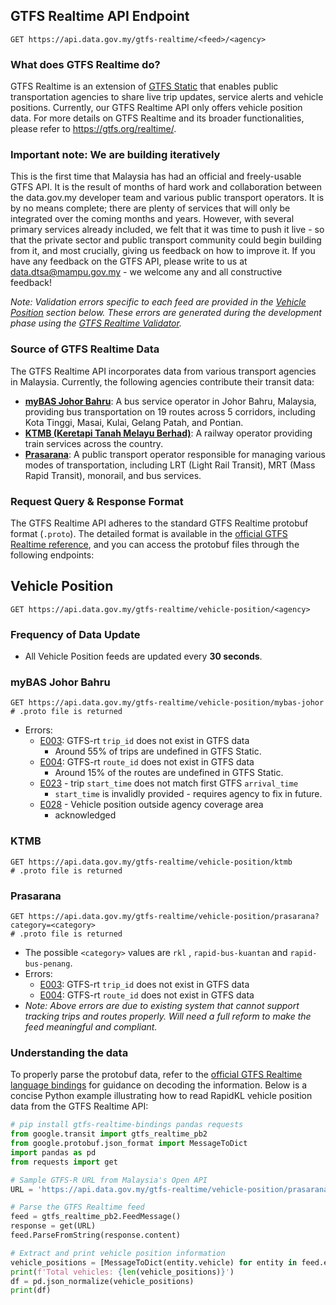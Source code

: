
## GTFS Realtime API Endpoint

<Head>
  <title>GTFS-R - Open API Docs</title>
</Head>

```http
GET https://api.data.gov.my/gtfs-realtime/<feed>/<agency>
```

### What does GTFS Realtime do?

GTFS Realtime is an extension of [GTFS Static](gtfs-static) that enables public transportation agencies to share live trip updates, service alerts and vehicle positions.
Currently, our GTFS Realtime API only offers vehicle position data. For more details on GTFS Realtime and its broader functionalities, please refer to https://gtfs.org/realtime/.

### Important note: We are building iteratively

This is the first time that Malaysia has had an official and freely-usable GTFS API. It is the result of months of hard work and collaboration between the data.gov.my developer team and various public transport operators. It is by no means complete; there are plenty of services that will only be integrated over the coming months and years. However, with several primary services already included, we felt that it was time to push it live - so that the private sector and public transport community could begin building from it, and most crucially, giving us feedback on how to improve it.
If you have any feedback on the GTFS API, please write to us at data.dtsa@mampu.gov.my - we welcome any and all constructive feedback!

_Note: Validation errors specific to each feed are provided in the [Vehicle Position](#vehicle-position) section below. These errors are generated during the development phase using the [GTFS Realtime Validator](https://github.com/MobilityData/gtfs-realtime-validator)._

### Source of GTFS Realtime Data

The GTFS Realtime API incorporates data from various transport agencies in Malaysia. Currently, the following agencies contribute their transit data:

- [**myBAS Johor Bahru**](https://www.causewaylink.com.my/mybas/en/): A bus service operator in Johor Bahru, Malaysia, providing bus transportation on 19 routes across 5 corridors, including Kota Tinggi, Masai, Kulai, Gelang Patah, and Pontian.
- [**KTMB (Keretapi Tanah Melayu Berhad)**](https://www.ktmb.com.my/): A railway operator providing train services across the country.
- [**Prasarana**](https://myrapid.com.my/): A public transport operator responsible for managing various modes of transportation, including LRT (Light Rail Transit), MRT (Mass Rapid Transit), monorail, and bus services.

### Request Query & Response Format

The GTFS Realtime API adheres to the standard GTFS Realtime protobuf format (`.proto`).
The detailed format is available in the [official GTFS Realtime reference](https://gtfs.org/realtime/proto/), and you can access the protobuf files through the following endpoints:

## Vehicle Position

```http
GET https://api.data.gov.my/gtfs-realtime/vehicle-position/<agency>
```

### Frequency of Data Update

- All Vehicle Position feeds are updated every **30 seconds**.

### myBAS Johor Bahru

```http
GET https://api.data.gov.my/gtfs-realtime/vehicle-position/mybas-johor
# .proto file is returned
```

- Errors:
  - [E003](https://github.com/MobilityData/gtfs-realtime-validator/blob/master/RULES.md#E003): GTFS-rt `trip_id` does not exist in GTFS data
    - Around 55% of trips are undefined in GTFS Static.
  - [E004](https://github.com/MobilityData/gtfs-realtime-validator/blob/master/RULES.md#E004): GTFS-rt `route_id` does not exist in GTFS data
    - Around 15% of the routes are undefined in GTFS Static.
  - [E023](https://github.com/MobilityData/gtfs-realtime-validator/blob/master/RULES.md#E023) - trip `start_time` does not match first GTFS `arrival_time`
    - `start_time` is invalidly provided - requires agency to fix in future.
  - [E028](https://github.com/MobilityData/gtfs-realtime-validator/blob/master/RULES.md#E028) - Vehicle position outside agency coverage area
    - acknowledged

### KTMB

```http
GET https://api.data.gov.my/gtfs-realtime/vehicle-position/ktmb
# .proto file is returned
```

### Prasarana

```http
GET https://api.data.gov.my/gtfs-realtime/vehicle-position/prasarana?category=<category>
# .proto file is returned
```

- The possible `<category>` values are `rkl` , `rapid-bus-kuantan` and `rapid-bus-penang`.
- Errors:
  - [E003](https://github.com/MobilityData/gtfs-realtime-validator/blob/master/RULES.md#E003): GTFS-rt `trip_id` does not exist in GTFS data
  - [E004](https://github.com/MobilityData/gtfs-realtime-validator/blob/master/RULES.md#E004): GTFS-rt `route_id` does not exist in GTFS data
- _Note: Above errors are due to existing system that cannot support tracking trips and routes properly. Will need a full reform to make the feed meaningful and compliant._

### Understanding the data

To properly parse the protobuf data, refer to the [official GTFS Realtime language bindings](https://gtfs.org/realtime/language-bindings/)
for guidance on decoding the information.
Below is a concise Python example illustrating how to read RapidKL vehicle position data from the GTFS Realtime API:

```python
# pip install gtfs-realtime-bindings pandas requests
from google.transit import gtfs_realtime_pb2
from google.protobuf.json_format import MessageToDict
import pandas as pd
from requests import get

# Sample GTFS-R URL from Malaysia's Open API
URL = 'https://api.data.gov.my/gtfs-realtime/vehicle-position/prasarana?category=rkl'

# Parse the GTFS Realtime feed
feed = gtfs_realtime_pb2.FeedMessage()
response = get(URL)
feed.ParseFromString(response.content)

# Extract and print vehicle position information
vehicle_positions = [MessageToDict(entity.vehicle) for entity in feed.entity]
print(f'Total vehicles: {len(vehicle_positions)}')
df = pd.json_normalize(vehicle_positions)
print(df)
```
